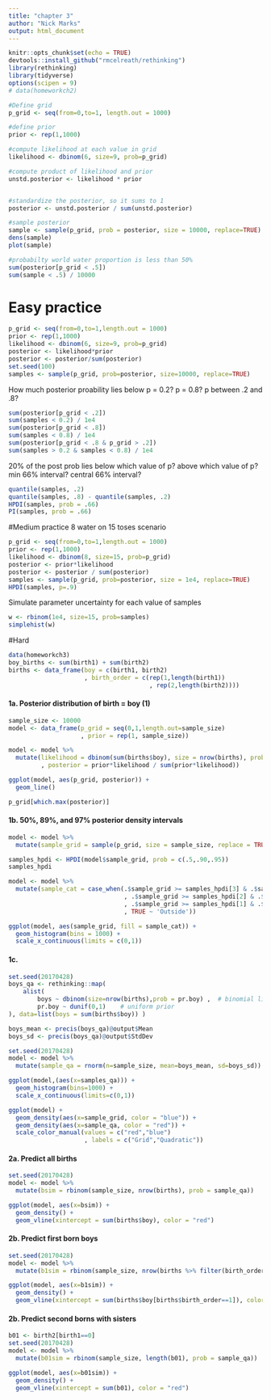 ```yaml
---
title: "chapter 3"
author: "Nick Marks"
output: html_document
---
```


```r
knitr::opts_chunk$set(echo = TRUE)
devtools::install_github("rmcelreath/rethinking")
library(rethinking)
library(tidyverse)
options(scipen = 9)
# data(homeworkch2)
```



```r
#Define grid
p_grid <- seq(from=0,to=1, length.out = 1000)

#define prior
prior <- rep(1,1000)

#compute likelihood at each value in grid
likelihood <- dbinom(6, size=9, prob=p_grid)

#compute product of likelihood and prior
unstd.posterior <- likelihood * prior


#standardize the posterior, so it sums to 1
posterior <- unstd.posterior / sum(unstd.posterior)

#sample posterior
sample <- sample(p_grid, prob = posterior, size = 10000, replace=TRUE)
dens(sample)
plot(sample)

#probabilty world water proportion is less than 50%
sum(posterior[p_grid < .5])
sum(sample < .5) / 10000
```


# Easy practice
```r
p_grid <- seq(from=0,to=1,length.out = 1000)
prior <- rep(1,1000)
likelihood <- dbinom(6, size=9, prob=p_grid)
posterior <- likelihood*prior
posterior <- posterior/sum(posterior)
set.seed(100)
samples <- sample(p_grid, prob=posterior, size=10000, replace=TRUE)
```

How much posterior proability lies below p = 0.2? p = 0.8? p between .2 and .8?
```r
sum(posterior[p_grid < .2])
sum(samples < 0.2) / 1e4
sum(posterior[p_grid < .8])
sum(samples < 0.8) / 1e4
sum(posterior[p_grid < .8 & p_grid > .2])
sum(samples > 0.2 & samples < 0.8) / 1e4
```

20% of the post prob lies below which value of p? above which value of p? min 66% interval? central 66% interval?
```r
quantile(samples, .2)
quantile(samples, .8) - quantile(samples, .2)
HPDI(samples, prob = .66)
PI(samples, prob = .66)
```


#Medium practice
8 water on 15 toses scenario
```r
p_grid <- seq(from=0,to=1,length.out = 1000)
prior <- rep(1,1000)
likelihood <- dbinom(8, size=15, prob=p_grid)
posterior <- prior*likelihood
posterior <- posterior / sum(posterior)
samples <- sample(p_grid, prob=posterior, size = 1e4, replace=TRUE)
HPDI(samples, p=.9)
```

Simulate parameter uncertainty for each value of samples
```r
w <- rbinom(1e4, size=15, prob=samples)
simplehist(w)
```

#Hard
```r
data(homeworkch3)
boy_births <- sum(birth1) + sum(birth2)
births <- data_frame(boy = c(birth1, birth2)
                     , birth_order = c(rep(1,length(birth1))
                                       , rep(2,length(birth2))))
```

#### 1a. Posterior distribution of birth = boy (1)
```r
sample_size <- 10000
model <- data_frame(p_grid = seq(0,1,length.out=sample_size)
                    , prior = rep(1, sample_size))

model <- model %>% 
  mutate(likelihood = dbinom(sum(births$boy), size = nrow(births), prob = p_grid)
         , posterior = prior*likelihood / sum(prior*likelihood))

ggplot(model, aes(p_grid, posterior)) +
  geom_line()

p_grid[which.max(posterior)]
```


#### 1b. 50%, 89%, and 97% posterior density intervals
```r
model <- model %>% 
  mutate(sample_grid = sample(p_grid, size = sample_size, replace = TRUE, prob = posterior))

samples_hpdi <- HPDI(model$sample_grid, prob = c(.5,.90,.95))
samples_hpdi

model <- model %>% 
  mutate(sample_cat = case_when(.$sample_grid >= samples_hpdi[3] & .$sample_grid <= samples_hpdi[4] ~ '50%'
                                , .$sample_grid >= samples_hpdi[2] & .$sample_grid <= samples_hpdi[5] ~ '90%'
                                , .$sample_grid >= samples_hpdi[1] & .$sample_grid <= samples_hpdi[6] ~ '95%'
                                , TRUE ~ 'Outside'))

ggplot(model, aes(sample_grid, fill = sample_cat)) +
  geom_histogram(bins = 1000) +
  scale_x_continuous(limits = c(0,1))
```

#### 1c.
```r
set.seed(20170428)
boys_qa <- rethinking::map(
    alist(
        boys ~ dbinom(size=nrow(births),prob = pr.boy) ,  # binomial likelihood
        pr.boy ~ dunif(0,1)    # uniform prior
), data=list(boys = sum(births$boy)) )

boys_mean <- precis(boys_qa)@output$Mean
boys_sd <- precis(boys_qa)@output$StdDev

set.seed(20170428)
model <- model %>% 
  mutate(sample_qa = rnorm(n=sample_size, mean=boys_mean, sd=boys_sd))

ggplot(model,(aes(x=samples_qa))) +
  geom_histogram(bins=1000) +
  scale_x_continuous(limits=c(0,1))

ggplot(model) +
  geom_density(aes(x=sample_grid, color = "blue")) +
  geom_density(aes(x=sample_qa, color = "red")) +
  scale_color_manual(values = c("red","blue")
                     , labels = c("Grid","Quadratic"))


```

#### 2a. Predict all births
```r
set.seed(20170428)
model <- model %>% 
  mutate(bsim = rbinom(sample_size, nrow(births), prob = sample_qa))

ggplot(model, aes(x=bsim)) +
  geom_density() +
  geom_vline(xintercept = sum(births$boy), color = "red")

```


#### 2b. Predict first born boys
```r
set.seed(20170428)
model <- model %>% 
  mutate(b1sim = rbinom(sample_size, nrow(births %>% filter(birth_order == 1)), prob = sample_qa))

ggplot(model, aes(x=b1sim)) +
  geom_density() +
  geom_vline(xintercept = sum(births$boy[births$birth_order==1]), color = "red")

```

#### 2b. Predict second borns with sisters
```r
b01 <- birth2[birth1==0]
set.seed(20170428)  
model <- model %>% 
  mutate(b01sim = rbinom(sample_size, length(b01), prob = sample_qa))

ggplot(model, aes(x=b01sim)) +
  geom_density() +
  geom_vline(xintercept = sum(b01), color = "red")

```
